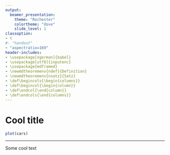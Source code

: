 ```yaml
---
output:
  beamer_presentation:
    theme: "Rochester"
    colortheme: "dove"
    slide_level: 1
classoption: 
- t 
#- "handout"
- "aspectratio=169"
header-includes:
- \usepackage[ngerman]{babel}
- \usepackage[utf8]{inputenc}
- \usepackage{mdframed}
- \newmdtheoremenv{ndef}{Definition}
- \newmdtheoremenv{nsatz}{Satz}
- \def\begincols{\begin{columns}}
- \def\begincol{\begin{column}}
- \def\endcol{\end{column}}
- \def\endcols{\end{columns}}
---
```


# Cool title

```r
plot(cars)
```

---

Some cool text